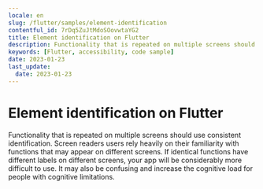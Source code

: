 ```yaml
---
locale: en
slug: /flutter/samples/element-identification
contentful_id: 7rDq5ZuJtMdoSOovwtaYG2
title: Element identification on Flutter
description: Functionality that is repeated on multiple screens should use consistent identification.
keywords: [Flutter, accessibility, code sample]
date: 2023-01-23
last_update:
  date: 2023-01-23
---
```


# Element identification on Flutter

Functionality that is repeated on multiple screens should use consistent identification. Screen readers users rely heavily on their familiarity with functions that may appear on different screens. If identical functions have different labels on different screens, your app will be considerably more difficult to use. It may also be confusing and increase the cognitive load for people with cognitive limitations.

<CodeSample id="element-identification" locale="en" platform="flutter"/>

